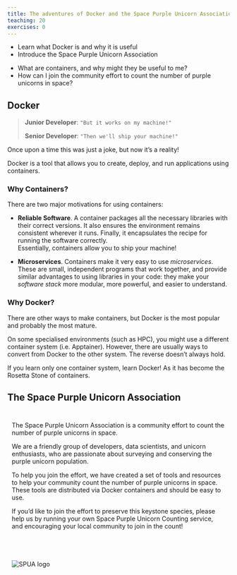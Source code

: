 ```yaml
---
title: The adventures of Docker and the Space Purple Unicorn Association
teaching: 20
exercises: 0
---
```


::::::::::::::::::::::::::::::::::::::: objectives
- Learn what Docker is and why it is useful
- Introduce the Space Purple Unicorn Association
::::::::::::::::::::::::::::::::::::::::::::::::::

:::::::::::::::::::::::::::::::::::::::: questions
- What are containers, and why might they be useful to me?
- How can I join the community effort to count the number of purple unicorns in space?
::::::::::::::::::::::::::::::::::::::::::::::::::

## Docker

> **Junior Developer**: `"But it works on my machine!"`
>
> **Senior Developer**: `"Then we'll ship your machine!"`
<!-- ![](fig/ship.png){alt="- But it works on my machine! - Then we'll ship your machine!"} -->

Once upon a time this was just a joke, but now it's a reality!

Docker is a tool that allows you to create, deploy, and run applications using containers.

### Why Containers?

There are two major motivations for using containers:

- **Reliable Software**.
  A container packages all the necessary libraries with their correct versions.
  It also ensures the environment remains consistent wherever it runs.
  Finally, it encapsulates the recipe for running the software correctly.  
  Essentially, containers allow you to ship your machine!

- **Microservices**.
  Containers make it very easy to use *microservices*.
  These are small, independent programs that work together, and provide similar advantages to using libraries in your code:
  they make your *software stack* more modular, more powerful, and easier to understand.

### Why Docker?

There are other ways to make containers, but Docker is the most popular and probably the most mature.

On some specialised environments (such as HPC), you might use a different container system (i.e. Apptainer).
However, there are usually ways to convert from Docker to the other system.
The reverse doesn't always hold.

If you learn only one container system, learn Docker! As it has become the Rosetta Stone of containers.

## The Space Purple Unicorn Association

<div class="columns" style="display: flex; flex-wrap: wrap;">
<div class="column" style="flex: 3; padding: 10px; box-sizing: border-box; min-width: 300px;">

The Space Purple Unicorn Association is a community effort to count the number of purple unicorns in space.

We are a friendly group of developers, data scientists, and unicorn enthusiasts,
who are passionate about surveying and conserving the purple unicorn population.

To help you join the effort, we have created a set of tools and resources to help your community count the number of purple unicorns in space.
These tools are distributed via Docker containers and should be easy to use.

If you'd like to join the effort to preserve this keystone species,
please help us by running your own Space Purple Unicorn Counting service,
and encouraging your local community to join in the count!

</div>
<div class="column" style="flex: 2; padding: 10px; box-sizing: border-box; min-width: 300px;">

![](fig/SPUA/SPUA_logo.png){alt="SPUA logo"}

</div>
</div>
